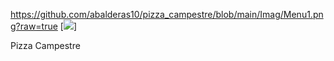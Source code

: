 
https://github.com/abalderas10/pizza_campestre/blob/main/Imag/Menu1.png?raw=true
[![](.github.com/abalderas10/pizza_campestre/blob/main/Imag/Menu1.png)]




Pizza Campestre

